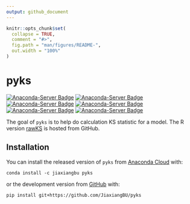 ```yaml
---
output: github_document
---
```


<!-- README.md is generated from README.Rmd. Please edit that file -->

```r
knitr::opts_chunk$set(
  collapse = TRUE,
  comment = "#>",
  fig.path = "man/figures/README-",
  out.width = "100%"
)
```
# pyks

<!-- badges: start -->
[![Anaconda-Server Badge](https://anaconda.org/jiaxiangbu/pyks/badges/version.svg)](https://anaconda.org/jiaxiangbu/pyks)
[![Anaconda-Server Badge](https://anaconda.org/jiaxiangbu/pyks/badges/latest_release_date.svg)](https://anaconda.org/jiaxiangbu/pyks)
[![Anaconda-Server Badge](https://anaconda.org/jiaxiangbu/pyks/badges/platforms.svg)](https://anaconda.org/jiaxiangbu/pyks)
[![Anaconda-Server Badge](https://anaconda.org/jiaxiangbu/pyks/badges/license.svg)](https://anaconda.org/jiaxiangbu/pyks)
[![Anaconda-Server Badge](https://anaconda.org/jiaxiangbu/pyks/badges/downloads.svg)](https://anaconda.org/jiaxiangbu/pyks)
[![Anaconda-Server Badge](https://anaconda.org/jiaxiangbu/pyks/badges/installer/conda.svg)](https://conda.anaconda.org/jiaxiangbu)
<!-- badges: end -->

The goal of `pyks` is to help do calculation KS statistic for a model. The R version [rawKS](https://github.com/JiaxiangBU/rawKS) is hosted from GitHub.

## Installation

You can install the released version of `pyks` from [Anaconda Cloud](https://anaconda.org/JiaxiangBU/pyks) with:

```conda
conda install -c jiaxiangbu pyks 
```

or the development version from [GitHub](https://github.com/) with:

```conda
pip install git+https://github.com/JiaxiangBU/pyks
```
